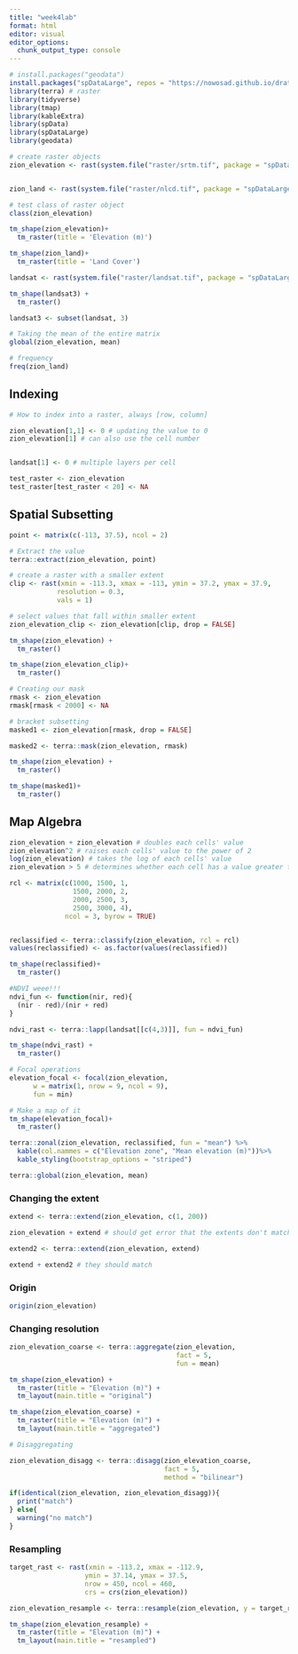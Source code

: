 ```yaml
---
title: "week4lab"
format: html
editor: visual
editor_options: 
  chunk_output_type: console
---
```

```r
# install.packages("geodata")
install.packages("spDataLarge", repos = "https://nowosad.github.io/drat/", type = "source")
library(terra) # raster
library(tidyverse)
library(tmap)
library(kableExtra)
library(spData)
library(spDataLarge)
library(geodata)
```

```r
# create raster objects
zion_elevation <- rast(system.file("raster/srtm.tif", package = "spDataLarge"))


zion_land <- rast(system.file("raster/nlcd.tif", package = "spDataLarge"))

# test class of raster object
class(zion_elevation)
```

```r
tm_shape(zion_elevation)+
  tm_raster(title = 'Elevation (m)')

tm_shape(zion_land)+
  tm_raster(title = 'Land Cover')
```

```r
landsat <- rast(system.file("raster/landsat.tif", package = "spDataLarge"))
```

```r
tm_shape(landsat3) +
  tm_raster()
```

```r
landsat3 <- subset(landsat, 3)
```

```r
# Taking the mean of the entire matrix
global(zion_elevation, mean)

# frequency
freq(zion_land)
```

## Indexing 

```r
# How to index into a raster, always [row, column]

zion_elevation[1,1] <- 0 # updating the value to 0
zion_elevation[1] # can also use the cell number


landsat[1] <- 0 # multiple layers per cell
```

```r
test_raster <- zion_elevation
test_raster[test_raster < 20] <- NA
```

## Spatial Subsetting
```r
point <- matrix(c(-113, 37.5), ncol = 2)

# Extract the value
terra::extract(zion_elevation, point)
``````

```r
# create a raster with a smaller extent
clip <- rast(xmin = -113.3, xmax = -113, ymin = 37.2, ymax = 37.9,
            resolution = 0.3,
            vals = 1)

# select values that fall within smaller extent
zion_elevation_clip <- zion_elevation[clip, drop = FALSE]

```

```r
tm_shape(zion_elevation) +
  tm_raster()

tm_shape(zion_elevation_clip)+
  tm_raster()
```

```r
# Creating our mask
rmask <- zion_elevation
rmask[rmask < 2000] <- NA

# bracket subsetting
masked1 <- zion_elevation[rmask, drop = FALSE]

masked2 <- terra::mask(zion_elevation, rmask)
```

```r
tm_shape(zion_elevation) +
  tm_raster()
```

```r
tm_shape(masked1)+
  tm_raster()
```

## Map Algebra
```r
zion_elevation + zion_elevation # doubles each cells' value
zion_elevation^2 # raises each cells' value to the power of 2
log(zion_elevation) # takes the log of each cells' value
zion_elevation > 5 # determines whether each cell has a value greater than 5
```

```r
rcl <- matrix(c(1000, 1500, 1,
                1500, 2000, 2,
                2000, 2500, 3,
                2500, 3000, 4),
              ncol = 3, byrow = TRUE)


reclassified <- terra::classify(zion_elevation, rcl = rcl)
values(reclassified) <- as.factor(values(reclassified))
```

```r
tm_shape(reclassified)+
  tm_raster()
```

```r
#NDVI weee!!!
ndvi_fun <- function(nir, red){
  (nir - red)/(nir + red)
}

ndvi_rast <- terra::lapp(landsat[[c(4,3)]], fun = ndvi_fun)

tm_shape(ndvi_rast) +
  tm_raster()
```

```r
# Focal operations
elevation_focal <- focal(zion_elevation,
      w = matrix(1, nrow = 9, ncol = 9),
      fun = min)

# Make a map of it
tm_shape(elevation_focal)+
  tm_raster()
```

```r
terra::zonal(zion_elevation, reclassified, fun = "mean") %>%
  kable(col.nammes = c("Elevation zone", "Mean elevation (m)"))%>%
  kable_styling(bootstrap_options = "striped")
```

```r
terra::global(zion_elevation, mean)
```

### Changing the extent

```r
extend <- terra::extend(zion_elevation, c(1, 200))

zion_elevation + extend # should get error that the extents don't match

extend2 <- terra::extend(zion_elevation, extend)

extend + extend2 # they should match
```


### Origin
```r
origin(zion_elevation)
```

### Changing resolution
```r
zion_elevation_coarse <- terra::aggregate(zion_elevation,
                                          fact = 5,
                                          fun = mean)

tm_shape(zion_elevation) +
  tm_raster(title = "Elevation (m)") +
  tm_layout(main.title = "original")

tm_shape(zion_elevation_coarse) +
  tm_raster(title = "Elevation (m)") +
  tm_layout(main.title = "aggregated")

```


```r
# Disaggregating

zion_elevation_disagg <- terra::disagg(zion_elevation_coarse,
                                       fact = 5,
                                       method = "bilinear")

if(identical(zion_elevation, zion_elevation_disagg)){
  print("match")
} else{
  warning("no match")
}
``` 

### Resampling
```r
target_rast <- rast(xmin = -113.2, xmax = -112.9,
                   ymin = 37.14, ymax = 37.5,
                   nrow = 450, ncol = 460, 
                   crs = crs(zion_elevation))

zion_elevation_resample <- terra::resample(zion_elevation, y = target_rast, method = "bilinear")

tm_shape(zion_elevation_resample) +
  tm_raster(title = "Elevation (m)") +
  tm_layout(main.title = "resampled")
```

